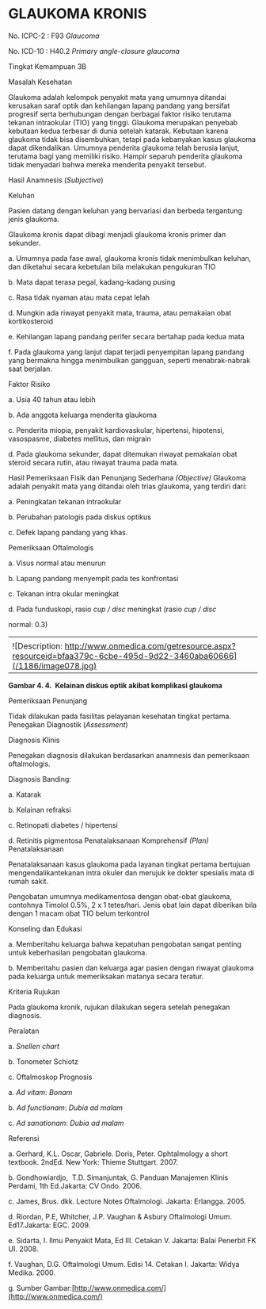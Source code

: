 # GLAUKOMA KRONIS

No. ICPC-2 : F93 _Glaucoma_

No. ICD-10 : H40.2 _Primary angle-closure glaucoma_

Tingkat Kemampuan 3B

Masalah Kesehatan

Glaukoma adalah kelompok penyakit mata yang umumnya ditandai kerusakan saraf optik dan kehilangan lapang pandang yang bersifat progresif serta berhubungan dengan berbagai faktor risiko terutama tekanan intraokular (TIO) yang tinggi. Glaukoma merupakan penyebab kebutaan kedua terbesar di dunia setelah katarak. Kebutaan karena glaukoma tidak bisa disembuhkan, tetapi pada kebanyakan kasus glaukoma dapat dikendalikan. Umumnya penderita glaukoma telah berusia lanjut, terutama bagi yang memiliki risiko. Hampir separuh penderita glaukoma tidak menyadari bahwa mereka menderita penyakit tersebut.

Hasil Anamnesis (_Subjective_)

Keluhan

Pasien datang dengan keluhan yang bervariasi dan berbeda tergantung jenis glaukoma.

Glaukoma kronis dapat dibagi menjadi glaukoma kronis primer dan sekunder.

a. Umumnya pada fase awal, glaukoma kronis tidak menimbulkan keluhan, dan diketahui secara kebetulan bila melakukan pengukuran TIO

b. Mata dapat terasa pegal, kadang-kadang pusing

c. Rasa tidak nyaman atau mata cepat lelah

d. Mungkin ada riwayat penyakit mata, trauma, atau pemakaian obat kortikosteroid

e. Kehilangan lapang pandang perifer secara bertahap pada kedua mata

f. Pada glaukoma yang lanjut dapat terjadi penyempitan lapang pandang yang bermakna hingga menimbulkan gangguan, seperti menabrak-nabrak saat berjalan.

 

Faktor Risiko

a. Usia 40 tahun atau lebih

b. Ada anggota keluarga menderita glaukoma

c. Penderita miopia, penyakit kardiovaskular, hipertensi, hipotensi, vasospasme, diabetes mellitus, dan migrain

d. Pada glaukoma sekunder, dapat ditemukan riwayat pemakaian obat steroid secara rutin, atau riwayat trauma pada mata.

Hasil Pemeriksaan Fisik dan Penunjang Sederhana _(Objective)_ Glaukoma adalah penyakit mata yang ditandai oleh trias glaukoma, yang terdiri dari:

a. Peningkatan tekanan intraokular

b. Perubahan patologis pada diskus optikus

c. Defek lapang pandang yang khas.

Pemeriksaan Oftalmologis

a. Visus normal atau menurun

b. Lapang pandang menyempit pada tes konfrontasi

c. Tekanan intra okular meningkat

d. Pada funduskopi, rasio _cup / disc_ meningkat (rasio _cup / disc_

normal: 0.3)

| |
| --- |
| |
| ![Description: http://www.onmedica.com/getresource.aspx?resourceid=bfaa379c-6cbe-495d-9d22-3460aba60666](/1186/image078.jpg) |

 

**Gambar 4. 4.  Kelainan diskus optik akibat komplikasi glaukoma**

Pemeriksaan Penunjang

Tidak dilakukan pada fasilitas pelayanan kesehatan tingkat pertama. Penegakan Diagnostik (_Assessment_)

Diagnosis Klinis

Penegakan diagnosis dilakukan berdasarkan anamnesis dan pemeriksaan oftalmologis.

Diagnosis Banding:

a. Katarak

 

b. Kelainan refraksi

c. Retinopati diabetes / hipertensi

d. Retinitis pigmentosa Penatalaksanaan Komprehensif _(Plan)_ Penatalaksanaan

Penatalaksanaan kasus glaukoma pada layanan tingkat pertama bertujuan mengendalikantekanan intra okuler dan merujuk ke dokter spesialis mata di rumah sakit.

Pengobatan umumnya medikamentosa dengan obat-obat glaukoma, contohnya Timolol 0.5%, 2 x 1 tetes/hari. Jenis obat lain dapat diberikan bila dengan 1 macam obat TIO belum terkontrol

Konseling dan Edukasi

a. Memberitahu keluarga bahwa kepatuhan pengobatan sangat penting untuk keberhasilan pengobatan glaukoma.

b. Memberitahu pasien dan keluarga agar pasien dengan riwayat glaukoma pada keluarga untuk memeriksakan matanya secara teratur.

Kriteria Rujukan

Pada glaukoma kronik, rujukan dilakukan segera setelah penegakan diagnosis.

Peralatan

a. _Snellen chart_

b. Tonometer Schiotz

c. Oftalmoskop Prognosis

a. _Ad vitam_: _Bonam_

b. _Ad functionam_: _Dubia ad malam_

c. _Ad sanationam_: _Dubia ad malam_

Referensi

a. Gerhard, K.L. Oscar, Gabriele. Doris, Peter. Ophtalmology a short textbook. 2ndEd. New York: Thieme Stuttgart. 2007.

b. Gondhowiardjo,  T.D. Simanjuntak, G. Panduan Manajemen Klinis Perdami, 1th Ed.Jakarta: CV Ondo. 2006.

c. James, Brus. dkk. Lecture Notes Oftalmologi. Jakarta: Erlangga. 2005.

 

d. Riordan, P.E, Whitcher, J.P. Vaughan & Asbury Oftalmologi Umum. Ed17.Jakarta: EGC. 2009.

e. Sidarta, I. Ilmu Penyakit Mata, Ed III. Cetakan V. Jakarta: Balai Penerbit FK UI. 2008.

f. Vaughan, D.G. Oftalmologi Umum. Edisi 14. Cetakan I. Jakarta: Widya Medika. 2000.

g. Sumber Gambar:[http://www.onmedica.com/](http://www.onmedica.com/)
